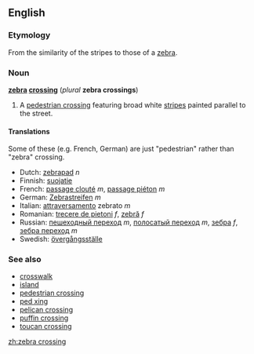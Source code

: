 ==English==

===Etymology===
From the similarity of the stripes to those of a [[zebra]].

===Noun===
'''[[zebra]] [[crossing]]''' (''plural'' '''zebra crossings''')

#A [[pedestrian crossing]] featuring broad white [[stripe]]s painted parallel to the street.

====Translations====

Some of these (e.g. French, German) are just "pedestrian" rather than "zebra" crossing.

*Dutch: [[zebrapad]] ''n''
*Finnish: [[suojatie]]
*French: [[passage clouté]] ''m'', [[passage piéton]] ''m''
*German: [[Zebrastreifen]] ''m''
*Italian: [[attraversamento]] zebrato ''m''
*Romanian: [[trecere de pietoni]] ''f'', [[zebră]] ''f''
*Russian: [[пешеходный переход]] ''m'', [[полосатый переход]] ''m'', [[зебра]] ''f'', [[зебра переход]] ''m''
*Swedish: [[övergångsställe]]

===See also===
*[[crosswalk]]
*[[island]]
*[[pedestrian crossing]]
*[[ped xing]]
*[[pelican crossing]]
*[[puffin crossing]]
*[[toucan crossing]]

[[zh:zebra crossing]]